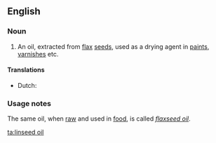 ==English==

===Noun===
{{en-noun|sg=[[linseed]] [[oil]]}}

# An oil, extracted from [[flax]] [[seed]]s, used as a drying agent in [[paint]]s, [[varnish]]es etc.

====Translations====

{{trans-top|an oil}}
* Dutch: {{t|nl|lijnzaadolie}}
{{trans-mid}}
{{trans-bottom}}

===Usage notes===
The same oil, when [[raw]] and used in [[food]], is called ''[[flaxseed oil]]''.

[[ta:linseed oil]]
